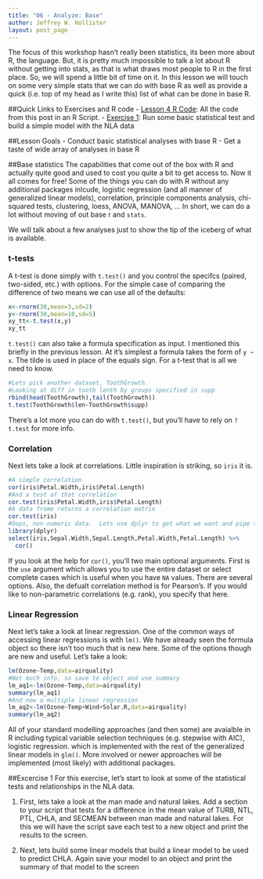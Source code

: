 ```yaml
---
title: "06 - Analyze: Base"
author: Jeffrey W. Hollister
layout: post_page
---
```

The focus of this workshop hasn't really been statistics, its been more about R, the language.  But, it is pretty much impossible to talk a lot about R without getting into stats, as that is what draws most people to R in the first place.  So, we will spend a little bit of time on it.  In this lesson we will touch on some very simple stats that we can do with base R as well as provide a quick (i.e. top of my head as I write this) list of what can be done in base R.  

##Quick Links to Exercises and R code
- [Lesson 4 R Code](/gedr/rmd_posts/2015-01-14-06-Analyze.R): All the code from this post in an R Script.
- [Exercise 1](#exercise-1): Run some basic statistical test and build a simple model with the NLA data

##Lesson Goals
- Conduct basic statistical analyses with base R
- Get a taste of wide array of analyses in base R

##Base statistics
The capabilities that come out of the box with R and actually quite good and used to cost you quite a bit to get access to.  Now it all comes for free!  Some of the things you can do with R without any additional packages inlcude, logistic regression (and all manner of generalized linear models), correlation, principle components analysis, chi-squared tests, clustering, loess, ANOVA, MANOVA, ...  In short, we can do a lot without moving of out base r and `stats`.

We will talk about a few analyses just to show the tip of the iceberg of what is available.

### t-tests
A t-test is done simply with `t.test()` and you control the specifcs (paired, two-sided, etc.) with options.  For the simple case of comparing the difference of two means we can use all of the defaults:

```r
x<-rnorm(30,mean=3,sd=2)
y<-rnorm(30,mean=10,sd=5)
xy_tt<-t.test(x,y)
xy_tt
```

`t.test()` can also take a formula specification as input. I mentioned this briefly in the previous lesson.  At it's simplest a formula takes the form of `y ~ x`.  The tilde is used in place of the equals sign.  For a t-test that is all we need to know.  

```r
#Lets pick another dataset, ToothGrowth.
#Looking at diff in tooth lenth by groups specified in supp
rbind(head(ToothGrowth),tail(ToothGrowth))
t.test(ToothGrowth$len~ToothGrowth$supp)
```
There's a lot more you can do with `t.test()`, but you'll have to rely on `?t.test` for more info.

### Correlation
Next lets take a look at correlations.  Little inspiration is striking, so `iris` it is.

```r
#A simple correlation
cor(iris$Petal.Width,iris$Petal.Length)
#And a test of that correlation
cor.test(iris$Petal.Width,iris$Petal.Length)
#A data frame returns a correlation matrix
cor.test(iris)
#Oops, non-numeric data.  Lets use dplyr to get what we want and pipe to cor
library(dplyr)
select(iris,Sepal.Width,Sepal.Length,Petal.Width,Petal.Length) %>% 
  cor()
```

If you look at the help for `cor()`, you'll two main optional arguments.  First is the `use` argument which allows you to use the entire dataset or select complete cases which is useful when you have `NA` values.  There are several options.  Also, the defualt correlation method is for Pearson's.  If you would like to non-parametric correlations (e.g. rank), you specify that here.

### Linear Regression
Next let's take a look at linear regression.  One of the common ways of accessing linear regressions is with `lm()`.  We have already seen the formula object so there isn't too much that is new here.  Some of the options though are new and useful.  Let's take a look:

```r
lm(Ozone~Temp,data=airquality)
#Not much info, so save to object and use summary
lm_aq1<-lm(Ozone~Temp,data=airquality)
summary(lm_aq1)
#And now a multiple linear regression
lm_aq2<-lm(Ozone~Temp+Wind+Solar.R,data=airquality)
summary(lm_aq2)
```

All of your standard modelling approaches (and then some) are avaialble in R including typical variable selection techniques (e.g. stepwise with AIC), logistic regression. which is implemented with the rest of the generalized linear models in `glm()`.  More involved or newer approaches will be implemented (most likely) with additional packages.

##Excercise 1
For this exercise, let's start to look at some of the statistical tests and relationships in the NLA data.

1. First, lets take a look at the man made and natural lakes.  Add a section to your script that tests for a difference in the mean value of TURB, NTL, PTL, CHLA, and SECMEAN between man made and natural lakes.  For this we will have the script save each test to a new object and print the results to the screen.

2. Next, lets build some linear models that build a linear model to be used to predict CHLA.  Again save your model to an object and print the summary of that model to the screen
